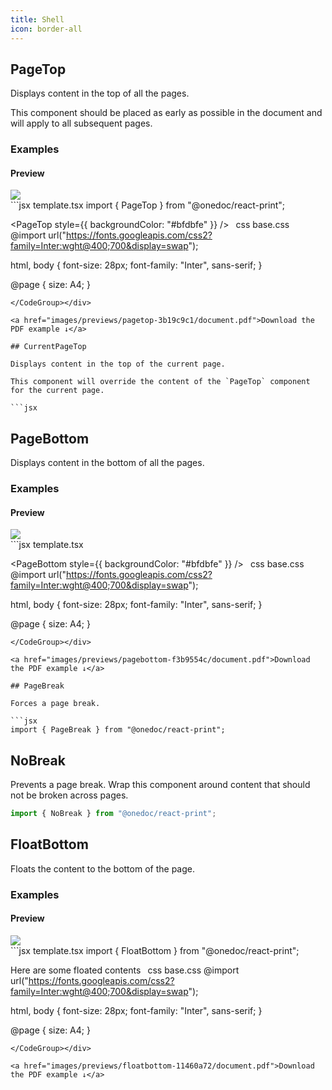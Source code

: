 ```yaml
---
title: Shell
icon: border-all
---
```


## PageTop

Displays content in the top of all the pages.

This component should be placed as early as possible in the document and will apply to all subsequent pages.

### Examples

#### Preview

<Frame type="glass">
  <img
    className="shadow shadow-black/20"
    src="images/previews/pagetop-3b19c9c1/document.1.jpg"
    style={{ height: "400px" }}
  />
</Frame>

<div style={{paddingTop: "1rem", paddingBottom: "1rem"}}><CodeGroup>
```jsx template.tsx
import { PageTop } from "@onedoc/react-print";

<PageTop style={{ backgroundColor: "#bfdbfe" }} />
``` ```css base.css @import url("https://fonts.googleapis.com/css2?family=Inter:wght@400;700&display=swap");

html,
body {
font-size: 28px;
font-family: "Inter", sans-serif;
}

@page {
size: A4;
}

````
</CodeGroup></div>

<a href="images/previews/pagetop-3b19c9c1/document.pdf">Download the PDF example ↓</a>

## CurrentPageTop

Displays content in the top of the current page.

This component will override the content of the `PageTop` component for the current page.

```jsx
````

## PageBottom

Displays content in the bottom of all the pages.

### Examples

#### Preview

<Frame type="glass">
  <img
    className="shadow shadow-black/20"
    src="images/previews/pagebottom-f3b9554c/document.1.jpg"
    style={{ height: "400px" }}
  />
</Frame>

<div style={{paddingTop: "1rem", paddingBottom: "1rem"}}><CodeGroup>
```jsx template.tsx

<PageBottom style={{ backgroundColor: "#bfdbfe" }} />
``` ```css base.css @import url("https://fonts.googleapis.com/css2?family=Inter:wght@400;700&display=swap");

html,
body {
font-size: 28px;
font-family: "Inter", sans-serif;
}

@page {
size: A4;
}

````
</CodeGroup></div>

<a href="images/previews/pagebottom-f3b9554c/document.pdf">Download the PDF example ↓</a>

## PageBreak

Forces a page break.

```jsx
import { PageBreak } from "@onedoc/react-print";
````

## NoBreak

Prevents a page break. Wrap this component around content that should not be broken across pages.

```jsx
import { NoBreak } from "@onedoc/react-print";
```

## FloatBottom

Floats the content to the bottom of the page.

### Examples

#### Preview

<Frame type="glass">
  <img
    className="shadow shadow-black/20"
    src="images/previews/floatbottom-11460a72/document.jpg"
    style={{ height: "400px" }}
  />
</Frame>

<div style={{paddingTop: "1rem", paddingBottom: "1rem"}}><CodeGroup>
```jsx template.tsx
import { FloatBottom } from "@onedoc/react-print";

<FloatBottom>Here are some floated contents</FloatBottom>
``` ```css base.css @import url("https://fonts.googleapis.com/css2?family=Inter:wght@400;700&display=swap");

html,
body {
font-size: 28px;
font-family: "Inter", sans-serif;
}

@page {
size: A4;
}

```
</CodeGroup></div>

<a href="images/previews/floatbottom-11460a72/document.pdf">Download the PDF example ↓</a>

```
